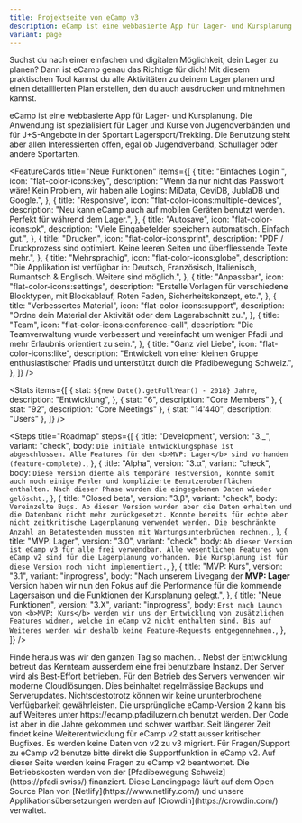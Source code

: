 ```yaml
---
title: Projektseite von eCamp v3
description: eCamp ist eine webbasierte App für Lager- und Kursplanung. Die Anwendung ist spezialisiert für Lager und Kurse von Jugendverbänden und für J+S-Angebote in der Sportart Lagersport/Trekking. Die Benutzung steht aber allen Interessierten offen, egal ob Jugendverband, Schullager oder andere Sportarten.
variant: page
---
```



<HeroBanner
  title="eCamp"
  description="Digitale Lagerplanung für alle"
  primary="Zu eCamp v3"
  secondary="Mithelfen"
/>

<ProseSection>
  <p>
    Suchst du nach einer einfachen und digitalen Möglichkeit, dein Lager zu
    planen? Dann ist eCamp genau das Richtige für dich! Mit diesem praktischen
    Tool kannst du alle Aktivitäten zu deinem Lager planen und einen
    detaillierten Plan erstellen, den du auch ausdrucken und mitnehmen kannst.
  </p>
  <p>
    eCamp ist eine webbasierte App für Lager- und Kursplanung. Die Anwendung ist
    spezialisiert für Lager und Kurse von Jugendverbänden und für J+S-Angebote
    in der Sportart Lagersport/Trekking. Die Benutzung steht aber allen
    Interessierten offen, egal ob Jugendverband, Schullager oder andere
    Sportarten.
  </p>
</ProseSection>

<FeatureCards
  title="Neue Funktionen"
  items={[
    {
      title: "Einfaches Login ",
      icon: "flat-color-icons:key",
      description:
        "Wenn da nur nicht das Passwort wäre! Kein Problem, wir haben alle Logins: MiData, CeviDB, JublaDB und Google.",
    },
    {
      title: "Responsive",
      icon: "flat-color-icons:multiple-devices",
      description:
        "Neu kann eCamp auch auf mobilen Geräten benutzt werden. Perfekt für während dem Lager.",
    },
    {
      title: "Autosave",
      icon: "flat-color-icons:ok",
      description: "Viele Eingabefelder speichern automatisch. Einfach gut.",
    },
    {
      title: "Drucken",
      icon: "flat-color-icons:print",
      description:
        "PDF / Druckprozess sind optimiert. Keine leeren Seiten und überfliessende Texte mehr.",
    },
    {
      title: "Mehrsprachig",
      icon: "flat-color-icons:globe",
      description:
        "Die Applikation ist verfügbar in: Deutsch, Französisch, Italienisch, Rumantsch & Englisch. Weitere sind möglich.",
    },
    {
      title: "Anpassbar",
      icon: "flat-color-icons:settings",
      description:
        "Erstelle Vorlagen für verschiedene Blocktypen, mit Blockablauf, Roten Faden, Sicherheitskonzept, etc.",
    },
    {
      title: "Verbessertes Material",
      icon: "flat-color-icons:support",
      description:
        "Ordne dein Material der Aktivität oder dem Lagerabschnitt zu.",
    },
    {
      title: "Team",
      icon: "flat-color-icons:conference-call",
      description: "Die Teamverwaltung wurde verbessert und vereinfacht um weniger Pfadi und mehr Erlaubnis orientiert zu sein.",
    },
    {
      title: "Ganz viel Liebe",
      icon: "flat-color-icons:like",
      description:
        "Entwickelt von einer kleinen Gruppe enthusiastischer Pfadis und unterstützt durch die Pfadibewegung Schweiz.",
    },
  ]}
/>

<Stats
  items={[
    {
      stat: `${new Date().getFullYear() - 2018} Jahre`,
      description: "Entwicklung",
    },
    { stat: "6", description: "Core Members" },
    { stat: "92", description: "Core Meetings" },
    { stat: "14'440", description: "Users" },
  ]}
/>

<Steps
  title="Roadmap"
  steps={[
    {
      title: "Development",
      version: "3._",
      variant: "check",
      body: `Die initiale Entwicklungsphase ist abgeschlossen. Alle Features für den <b>MVP: Lager</b> sind vorhanden (feature-complete).`,
    },
    {
      title: "Alpha",
      version: "3.α",
      variant: "check",
      body: `Diese Version diente als temporäre Testversion, konnte somit auch noch einige Fehler und komplizierte Benutzeroberflächen enthalten. Nach dieser Phase wurden die eingegebenen Daten wieder gelöscht.`,
    },
    {
      title: "Closed beta",
      version: "3.β",
      variant: "check",
      body: `Vereinzelte Bugs. Ab dieser Version wurden aber die Daten erhalten und die Datenbank nicht mehr zurückgesetzt.
       Konnte bereits für echte aber nicht zeitkritische Lagerplanung verwendet werden.
        Die beschränkte Anzahl an Betatestenden mussten mit Wartungsunterbrüchen rechnen.`,
    },
    {
      title: "MVP: Lager",
      version: "3.0",
      variant: "check",
      body: `Ab dieser Version ist eCamp v3 für alle frei verwendbar. Alle wesentlichen Features von eCamp v2 sind für die Lagerplanung vorhanden.
       Die Kursplanung ist für diese Version noch nicht implementiert.`,
    },
    {
      title: "MVP: Kurs",
      version: "3.1",
      variant: "inprogress",
      body: "Nach unserem Livegang der <b>MVP: Lager</b> Version haben wir nun den Fokus auf die Performance für die kommende Lagersaison und die Funktionen der Kursplanung gelegt.",
    },
    {
      title: "Neue Funktionen",
      version: "3.X",
      variant: "inprogress",
      body: `Erst nach Launch von <b>MVP: Kurs</b> werden wir uns der Entwicklung von zusätzlichen Features widmen, welche in eCamp v2 nicht enthalten sind.
       Bis auf Weiteres werden wir deshalb keine Feature-Requests entgegennehmen.`,
    },
  ]}
/>

<HighlightedPosts title="Blog">
  Finde heraus was wir den ganzen Tag so machen...
</HighlightedPosts>

<FaqSection title="Fragen & Antworten" buttonText="Mehr Fragen & Antworten" currentLocale="de">
  <FaqItem question="Wie sicher sind meine Daten bei eCamp?">
    Nebst der Entwicklung betreut das Kernteam ausserdem eine frei benutzbare
    Instanz. Der Server wird als Best-Effort betrieben. Für den Betrieb des Servers verwenden wir moderne Cloudlösungen.
    Dies beinhaltet regelmässige Backups und Serverupdates. Nichtsdestotrotz
    können wir keine ununterbrochene Verfügbarkeit gewährleisten.
  </FaqItem>
  <FaqItem question="Was passiert mit eCamp v2?">
    Die ursprüngliche eCamp-Version 2 kann bis auf Weiteres unter
    https://ecamp.pfadiluzern.ch benutzt werden. Der Code ist aber in die Jahre
    gekommen und schwer wartbar. Seit längerer Zeit findet keine
    Weiterentwicklung für eCamp v2 statt ausser kritischer Bugfixes. Es werden
    keine Daten von v2 zu v3 migriert.
  </FaqItem>
  <FaqItem question="Ich habe eine Frage zu eCamp v2">
    Für Fragen/Support zu eCamp v2 benutze bitte direkt die Supportfunktion in
    eCamp v2. Auf dieser Seite werden keine Fragen zu eCamp v2 beantwortet.
  </FaqItem>
  <FaqItem question="Unterstützt euch jemand finanziell?">
    Die Betriebskosten werden von der [Pfadibewegung Schweiz](https://pfadi.swiss/) finanziert.
    Diese Landingpage läuft auf dem Open Source Plan von [Netlify](https://www.netlify.com/) und
    unsere Applikationsübersetzungen werden auf [Crowdin](https://crowdin.com/) verwaltet.
  </FaqItem>
</FaqSection>
